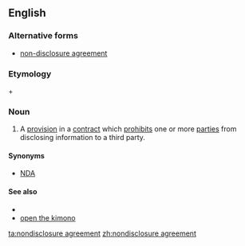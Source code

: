 ==English==

===Alternative forms===
* [[non-disclosure agreement]]

===Etymology===
{{m|en|nondisclosure}} + {{m|en|agreement}}

===Noun===
{{en-noun|head=[[nondisclosure]] [[agreement]]}}

# {{context|legal|business|lang=en}} A [[provision]] in a [[contract]] which [[prohibits]] one or more [[party|parties]] from disclosing information to a third party.

====Synonyms====
* [[NDA]]

====See also====
* {{pedialite}}
* [[open the kimono]]

[[ta:nondisclosure agreement]]
[[zh:nondisclosure agreement]]